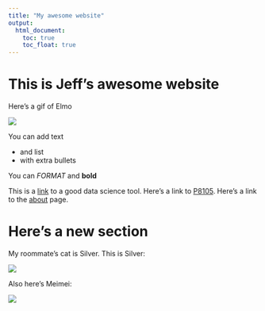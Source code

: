 ```yaml
---
title: "My awesome website"
output: 
  html_document:
    toc: true
    toc_float: true
---
```


# This is Jeff's awesome website

Here's a gif of Elmo

![](https://media.giphy.com/media/drXGoW1iudhKw/giphy.gif)


You can add text

* and list
* with extra bullets

You can *FORMAT* and **bold**

This is a [link](https://www.google.com/) to a good data science tool. Here's a link to [P8105](https://p8105.com/). Here's a link to the [about](about.html) page.


# Here's a new section

My roommate's cat is Silver. This is Silver:

![](images/silver.jpeg)


Also here's Meimei:

![](images/meimei.jpeg)



